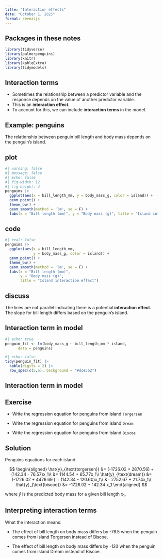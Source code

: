 ```yaml
---
title: "Interaction effects"
date: "October 1, 2025"
format: revealjs
---
```


## Packages in these notes

```r
library(tidyverse)
library(palmerpenguins)
library(knitr)
library(kableExtra)
library(tidymodels)
```


## Interaction terms

-   Sometimes the relationship between a predictor variable and the response depends on the value of another predictor variable.
-   This is an **interaction effect**.
-   To account for this, we can include **interaction terms** in the model.

## Example: penguins

The relationship between penguin bill length and body mass depends on the penguin's island.

::: panel-tabset

## plot
```r
#| warning: false
#| message: false
#| echo: false
#| fig-width: 12
#| fig-height: 4
penguins |>
  ggplot(aes(x = bill_length_mm, y = body_mass_g, color = island)) +
  geom_point() +
  theme_bw() +
  geom_smooth(method = 'lm', se = F) +
  labs(x = "Bill length (mm)", y = "Body mass (g)", title = "Island interaction effect")
```

## code

```r
#| eval: false
penguins |>
  ggplot(aes(x = bill_length_mm, 
             y = body_mass_g, color = island)) +
  geom_point() +
  theme_bw() +
  geom_smooth(method = 'lm', se = F) +
  labs(x = "Bill length (mm)", 
       y = "Body mass (g)", 
       title = "Island interaction effect")
```

## discuss

The lines are not parallel indicating there is a potential **interaction effect**. The slope for bill length differs based on the penguin's island.

:::


## Interaction term in model {.smaller}

```r
#| echo: true
penguin_fit <- lm(body_mass_g ~ bill_length_mm * island,
      data = penguins)
```

```r
#| echo: false
tidy(penguin_fit) |>
  kable(digits = 2) |>
  row_spec(c(5,6), background = "#dce5b2")
```

## Interaction term in model {.midi}

:::panel-tabset
## Exercise
::: question
- Write the regression equation for penguins from island `Torgersen`

- Write the regression equation for penguins from island `Dream`

- Write the regression equation for penguins from island `Biscoe`
:::
## Solution

Penguins equations for each island:

$$
\begin{aligned}
\hat{y}_{\text{torgersen}} &= (-1726.02 + 2870.56)	+ (142.34 - 76.57)x_1\\
&= 1144.54 + 65.77x_1\\
\hat{y}_{\text{dream}} &= (-1726.02 + 4478.69	)	+ (142.34 - 120.60)x_1\\
&= 2752.67 + 21.74x_1\\
\hat{y}_{\text{biscoe}} &= -1726.02	+ 142.34 x_1
\end{aligned}
$$

where $\hat{y}$ is the predicted body mass for a given bill length $x_1$.
:::

## Interpreting interaction terms

What the interaction means: 

- The effect of bill length on body mass differs by -76.5 when the penguin comes from island Torgersen instead of Biscoe. 

- The effect of bill length on body mass differs by -120 when the penguin comes from island Dream instead of Biscoe. 

